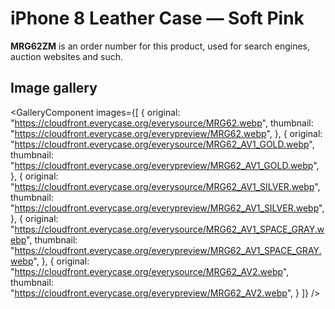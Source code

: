 
# iPhone 8 Leather Case — Soft Pink

<Callout type='info' emoji='👉🏻'>**MRG62ZM** is an order number for this product, used for search engines, auction websites and such.</Callout>

## Image gallery

<GalleryComponent
    images={[
      {
        original: "https://cloudfront.everycase.org/everysource/MRG62.webp",
        thumbnail: "https://cloudfront.everycase.org/everypreview/MRG62.webp",
      },
      {
        original: "https://cloudfront.everycase.org/everysource/MRG62_AV1_GOLD.webp",
        thumbnail: "https://cloudfront.everycase.org/everypreview/MRG62_AV1_GOLD.webp",
      },
      {
        original: "https://cloudfront.everycase.org/everysource/MRG62_AV1_SILVER.webp",
        thumbnail: "https://cloudfront.everycase.org/everypreview/MRG62_AV1_SILVER.webp",
      },
      {
        original: "https://cloudfront.everycase.org/everysource/MRG62_AV1_SPACE_GRAY.webp",
        thumbnail: "https://cloudfront.everycase.org/everypreview/MRG62_AV1_SPACE_GRAY.webp",
      },
      {
        original: "https://cloudfront.everycase.org/everysource/MRG62_AV2.webp",
        thumbnail: "https://cloudfront.everycase.org/everypreview/MRG62_AV2.webp",
      }
    ]}
  />

